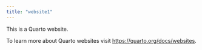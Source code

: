 ```yaml
---
title: "website1"
---
```


This is a Quarto website.

To learn more about Quarto websites visit <https://quarto.org/docs/websites>.
